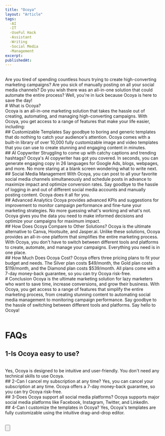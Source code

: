 ```yaml
---
title: "Ocoya"
layout: "Article"
tags:
  -AI 
  -IT
  -UseFul Hack
  -Assistant
  -Writing
  -Social Media
  -Management
excerpt:
publishedAt:
---
```


<br/>
Are you tired of spending countless hours trying to create high-converting marketing campaigns? Are you sick of manually posting on all your social media channels? Do you wish there was an all-in-one solution that could automate the entire process? Well, you're in luck because Ocoya is here to save the day!
<br/>
# What is Ocoya?
<br/>
Ocoya is an all-in-one marketing solution that takes the hassle out of creating, automating, and managing high-converting campaigns. With Ocoya, you get access to a range of features that make your life easier, including:
<br/>
## Customizable Templates
Say goodbye to boring and generic templates that do nothing to catch your audience's attention. Ocoya comes with a built-in library of over 10,000 fully customizable image and video templates that you can use to create stunning and engaging content in minutes.
<br/>
## AI Copywriter
Struggling to come up with catchy captions and trending hashtags? Ocoya's AI copywriter has got you covered. In seconds, you can generate engaging copy in 26 languages for Google Ads, blogs, webpages, and more. No more staring at a blank screen wondering what to write next.
<br/>
## Social Media Management
With Ocoya, you can post to all your favorite social media channels simultaneously and schedule posts in advance to maximize impact and optimize conversion rates. Say goodbye to the hassle of logging in and out of different social media accounts and manually posting content. Ocoya does it all for you.
<br/>
## Advanced Analytics
Ocoya provides advanced KPIs and suggestions for improvement to monitor campaign performance and fine-tune your marketing strategies. No more guessing what's working and what's not. Ocoya gives you the data you need to make informed decisions and optimize your campaigns for maximum impact.
<br/>
## How Does Ocoya Compare to Other Solutions?
Ocoya is the ultimate alternative to Canva, Hootsuite, and Jasper.ai. Unlike these solutions, Ocoya provides an all-in-one platform that simplifies the entire marketing process. With Ocoya, you don't have to switch between different tools and platforms to create, automate, and manage your campaigns. Everything you need is in one place.
<br/>
## How Much Does Ocoya Cost?
Ocoya offers three pricing plans to fit your budget and needs. The Silver plan costs $49/month, the Gold plan costs $119/month, and the Diamond plan costs $539/month. All plans come with a 7-day money-back guarantee, so you can try Ocoya risk-free.
<br/>
# Conclusion
Ocoya is the ultimate marketing solution for lazy marketers who want to save time, increase conversions, and grow their business. With Ocoya, you get access to a range of features that simplify the entire marketing process, from creating stunning content to automating social media management to monitoring campaign performance. Say goodbye to the hassle of switching between different tools and platforms. Say hello to Ocoya!
<br/>
<br/>

# FAQs
## 1-Is Ocoya easy to use?
<br/>
Yes, Ocoya is designed to be intuitive and user-friendly. You don't need any technical skills to use Ocoya.
<br/>
## 2-Can I cancel my subscription at any time?
Yes, you can cancel your subscription at any time. Ocoya offers a 7-day money-back guarantee, so you can try Ocoya risk-free.
<br/>
## 3-Does Ocoya support all social media platforms?
Ocoya supports major social media platforms like Facebook, Instagram, Twitter, and LinkedIn.
<br/>
## 4-Can I customize the templates in Ocoya?
Yes, Ocoya's templates are fully customizable using the intuitive drag-and-drop editor.
<br />
<br />

<Button
  address="https://www.ocoya.com/?via=welcome"
  text="Link to Ocoya"
/>